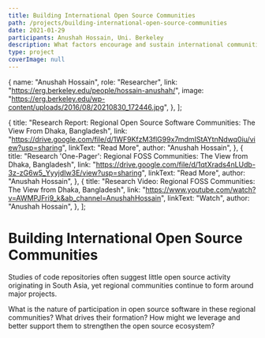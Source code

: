 ```yaml
---
title: Building International Open Source Communities
path: /projects/building-international-open-source-communities
date: 2021-01-29
participants: Anushah Hossain, Uni. Berkeley
description: What factors encourage and sustain international communities of contributors to open source projects?
type: project
coverImage: null
---
```


  {
    name: "Anushah Hossain",
    role: "Researcher",
    link: "https://erg.berkeley.edu/people/hossain-anushah/",
    image: "https://erg.berkeley.edu/wp-content/uploads/2016/08/20210830_172446.jpg",
  },
];

  {
    title: "Research Report: Regional Open Source Software Communities: The View From Dhaka, Bangladesh",
    link: "https://drive.google.com/file/d/1WF9KfzM3flG99x7mdmIStAYtnNdwq0iu/view?usp=sharing",
    linkText: "Read More",
    author: "Anushah Hossain",
  },
  {
    title: "Research 'One-Pager': Regional FOSS Communities: The View from Dhaka, Bangladesh",
    link: "https://drive.google.com/file/d/1qtXrads4nLUdb-3z-zG6w5_YyyjdIw3E/view?usp=sharing",
    linkText: "Read More",
    author: "Anushah Hossain",
  },
  {
    title: "Research Video: Regional FOSS Communities: The View from Dhaka, Bangladesh",
    link: "https://www.youtube.com/watch?v=AWMPJFri9_k&ab_channel=AnushahHossain",
    linkText: "Watch",
    author: "Anushah Hossain",
  },
];

# Building International Open Source Communities

Studies of code repositories often suggest little open source activity originating in South Asia, yet regional communities continue to form around major projects.

What is the nature of participation in open source software in these regional communities? What drives their formation? How might we leverage and better support them to strengthen the open source ecosystem?
